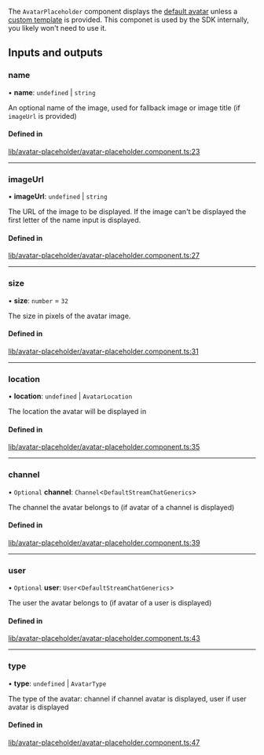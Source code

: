The `AvatarPlaceholder` component displays the [default avatar](./AvatarComponent.mdx) unless a [custom template](../services/CustomTemplatesService.mdx) is provided. This componet is used by the SDK internally, you likely won't need to use it.

[//]: # "Start of generated content"
## Inputs and outputs 


### name

• **name**: `undefined` \| `string`

An optional name of the image, used for fallback image or image title (if `imageUrl` is provided)

#### Defined in

[lib/avatar-placeholder/avatar-placeholder.component.ts:23](https://github.com/GetStream/stream-chat-angular/blob/dbb2287/projects/stream-chat-angular/src/lib/avatar-placeholder/avatar-placeholder.component.ts#L23)

___

### imageUrl

• **imageUrl**: `undefined` \| `string`

The URL of the image to be displayed. If the image can't be displayed the first letter of the name input is displayed.

#### Defined in

[lib/avatar-placeholder/avatar-placeholder.component.ts:27](https://github.com/GetStream/stream-chat-angular/blob/dbb2287/projects/stream-chat-angular/src/lib/avatar-placeholder/avatar-placeholder.component.ts#L27)

___

### size

• **size**: `number` = `32`

The size in pixels of the avatar image.

#### Defined in

[lib/avatar-placeholder/avatar-placeholder.component.ts:31](https://github.com/GetStream/stream-chat-angular/blob/dbb2287/projects/stream-chat-angular/src/lib/avatar-placeholder/avatar-placeholder.component.ts#L31)

___

### location

• **location**: `undefined` \| `AvatarLocation`

The location the avatar will be displayed in

#### Defined in

[lib/avatar-placeholder/avatar-placeholder.component.ts:35](https://github.com/GetStream/stream-chat-angular/blob/dbb2287/projects/stream-chat-angular/src/lib/avatar-placeholder/avatar-placeholder.component.ts#L35)

___

### channel

• `Optional` **channel**: `Channel`<`DefaultStreamChatGenerics`\>

The channel the avatar belongs to (if avatar of a channel is displayed)

#### Defined in

[lib/avatar-placeholder/avatar-placeholder.component.ts:39](https://github.com/GetStream/stream-chat-angular/blob/dbb2287/projects/stream-chat-angular/src/lib/avatar-placeholder/avatar-placeholder.component.ts#L39)

___

### user

• `Optional` **user**: `User`<`DefaultStreamChatGenerics`\>

The user the avatar belongs to (if avatar of a user is displayed)

#### Defined in

[lib/avatar-placeholder/avatar-placeholder.component.ts:43](https://github.com/GetStream/stream-chat-angular/blob/dbb2287/projects/stream-chat-angular/src/lib/avatar-placeholder/avatar-placeholder.component.ts#L43)

___

### type

• **type**: `undefined` \| `AvatarType`

The type of the avatar: channel if channel avatar is displayed, user if user avatar is displayed

#### Defined in

[lib/avatar-placeholder/avatar-placeholder.component.ts:47](https://github.com/GetStream/stream-chat-angular/blob/dbb2287/projects/stream-chat-angular/src/lib/avatar-placeholder/avatar-placeholder.component.ts#L47)

[//]: # "End of generated content"
